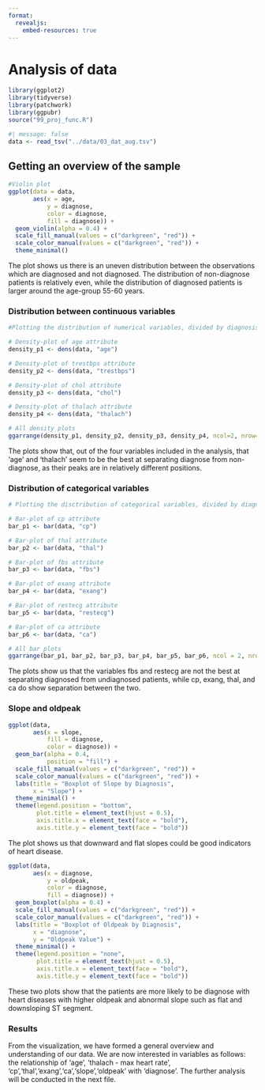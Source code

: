 ```yaml
---
format:
  revealjs:
    embed-resources: true
---
```


# Analysis of data

```r
library(ggplot2)
library(tidyverse)
library(patchwork)
library(ggpubr)
source("99_proj_func.R")
```

```r
#| message: false
data <- read_tsv("../data/03_dat_aug.tsv")
```

## Getting an overview of the sample

```r
#Violin plot
ggplot(data = data,
       aes(x = age,
           y = diagnose,
           color = diagnose,
           fill = diagnose)) +
  geom_violin(alpha = 0.4) +
  scale_fill_manual(values = c("darkgreen", "red")) +
  scale_color_manual(values = c("darkgreen", "red")) +
  theme_minimal()

```

The plot shows us there is an uneven distribution between the observations which are diagnosed and not diagnosed. The distribution of non-diagnose patients is relatively even, while the distribution of diagnosed patients is larger around the age-group 55-60 years.

### Distribution between continuous variables

```r
#Plotting the distribution of numerical variables, divided by diagnosis

# Density-plot of age attribute
density_p1 <- dens(data, "age")

# Density-plot of trestbps attribute
density_p2 <- dens(data, "trestbps")

# Density-plot of chol attribute
density_p3 <- dens(data, "chol")

# Density-plot of thalach attribute
density_p4 <- dens(data, "thalach")

# All density plots
ggarrange(density_p1, density_p2, density_p3, density_p4, ncol=2, nrow=2, common.legend = TRUE, legend = "bottom")
```

The plots show that, out of the four variables included in the analysis, that 'age' and 'thalach' seem to be the best at separating diagnose from non-diagnose, as their peaks are in relatively different positions.

### Distribution of categorical variables

```r
# Plotting the disctribution of categorical variables, divided by diagnosis

# Bar-plot of cp attribute
bar_p1 <- bar(data, "cp")

# Bar-plot of thal attribute
bar_p2 <- bar(data, "thal")

# Bar-plot of fbs attribute
bar_p3 <- bar(data, "fbs")

# Bar-plot of exang attribute
bar_p4 <- bar(data, "exang")

# Bar-plot of restecg attribute
bar_p5 <- bar(data, "restecg")

# Bar-plot of ca attribute
bar_p6 <- bar(data, "ca")

# All bar plots
ggarrange(bar_p1, bar_p2, bar_p3, bar_p4, bar_p5, bar_p6, ncol = 2, nrow = 3, common.legend = TRUE, legend = "bottom")


```

The plots show us that the variables fbs and restecg are not the best at separating diagnosed from undiagnosed patients, while cp, exang, thal, and ca do show separation between the two.

### Slope and oldpeak

```r
ggplot(data, 
       aes(x = slope,
           fill = diagnose,
           color = diagnose)) + 
  geom_bar(alpha = 0.4,
           position = "fill") +
  scale_fill_manual(values = c("darkgreen", "red")) +
  scale_color_manual(values = c("darkgreen", "red")) + 
  labs(title = "Boxplot of Slope by Diagnosis",
       x = "Slope") +
  theme_minimal() +
  theme(legend.position = "bottom",  
        plot.title = element_text(hjust = 0.5),  
        axis.title.x = element_text(face = "bold"), 
        axis.title.y = element_text(face = "bold")) 
```

The plot shows us that downward and flat slopes could be good indicators of heart disease.

```r
ggplot(data, 
       aes(x = diagnose, 
           y = oldpeak, 
           color = diagnose,
           fill = diagnose)) + 
  geom_boxplot(alpha = 0.4) +
  scale_fill_manual(values = c("darkgreen", "red")) + 
  scale_color_manual(values = c("darkgreen", "red")) + 
  labs(title = "Boxplot of Oldpeak by Diagnosis",
       x = "diagnose",
       y = "Oldpeak Value") +
  theme_minimal() +  
  theme(legend.position = "none",
        plot.title = element_text(hjust = 0.5), 
        axis.title.x = element_text(face = "bold"), 
        axis.title.y = element_text(face = "bold")) 
```

These two plots show that the patients are more likely to be diagnose with heart diseases with higher oldpeak and abnormal slope such as flat and downsloping ST segment.

### Results

From the visualization, we have formed a general overview and understanding of our data. We are now interested in variables as follows: the relationship of 'age', 'thalach - max heart rate', 'cp','thal','exang','ca','slope','oldpeak' with 'diagnose'. The further analysis will be conducted in the next file.
